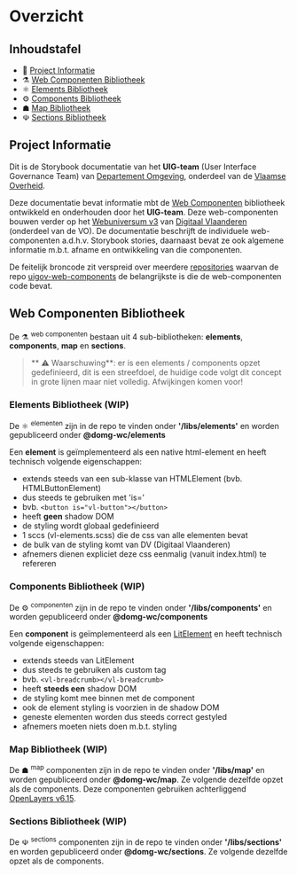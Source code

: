 
<Meta title="Basis/Overzicht"/>

# Overzicht

## Inhoudstafel

- 🚀 [Project Informatie](#project-informatie)
- ⚗ [Web Componenten Bibliotheek](#web-componenten-bibliotheek)
- ⚛ [Elements Bibliotheek](#elements-bibliotheek)
- ⚙ [Components Bibliotheek](#components-bibliotheek)
- ☗ [Map Bibliotheek](#map-bibliotheek)
- ☫ [Sections Bibliotheek](#sections-bibliotheek)

## Project Informatie

Dit is de Storybook documentatie van het __UIG-team__ (User Interface Governance Team) van
[Departement Omgeving](https://omgeving.vlaanderen.be/), onderdeel van de
[Vlaamse Overheid](https://www.vlaanderen.be/).

Deze documentatie bevat informatie mbt de [Web Componenten](https://developer.mozilla.org/en-US/docs/Web/Web_Components)
bibliotheek ontwikkeld en onderhouden door het __UIG-team__. Deze web-componenten bouwen verder op het
[Webuniversum v3](https://overheid.vlaanderen.be/webuniversum/v3/) van
[Digitaal Vlaanderen](https://www.vlaanderen.be/digitaal-vlaanderen) (onderdeel van de VO).
De documentatie beschrijft de individuele web-componenten a.d.h.v. Storybook stories, daarnaast bevat ze ook algemene
informatie m.b.t. afname en ontwikkeling van die componenten.

De feitelijk broncode zit verspreid over meerdere [repositories](/story/basis-repositories--page) waarvan de repo
[uigov-web-components](https://github.com/milieuinfo/uigov-web-components) de belangrijkste is die de web-componenten
code bevat.

## Web Componenten Bibliotheek

De ⚗ <sup>web componenten</sup> bestaan uit 4 sub-bibliotheken: __elements__, __components__, __map__ en
__sections__.

> ** ⚠ Waarschuwing**: er is een elements / components opzet gedefinieerd, dit is een streefdoel, de huidige code volgt
dit concept in grote lijnen maar niet volledig. Afwijkingen komen voor!

### Elements Bibliotheek (WIP)

De ⚛ <sup>elementen</sup> zijn in de repo te vinden onder __'/libs/elements'__ en worden gepubliceerd onder
__@domg-wc/elements__

Een __element__ is geïmplementeerd als een native html-element en heeft technisch volgende eigenschappen:
- extends steeds van een sub-klasse van HTMLElement (bvb. HTMLButtonElement)
- dus steeds te gebruiken met 'is='
- bvb. `<button is="vl-button"></button>`
- heeft __geen__ shadow DOM
- de styling wordt globaal gedefinieerd
- 1 sccs (vl-elements.scss) die de css van alle elementen bevat
- de bulk van de styling komt van DV (Digitaal Vlaanderen)
- afnemers dienen expliciet deze css eenmalig (vanuit index.html) te refereren

### Components Bibliotheek (WIP)

De ⚙ <sup>componenten</sup> zijn in de repo te vinden onder __'/libs/components'__ en worden gepubliceerd onder
__@domg-wc/components__

Een __component__ is geïmplementeerd als een [LitElement](https://lit.dev/docs/api/LitElement/) en heeft technisch
volgende eigenschappen:
- extends steeds van LitElement
- dus steeds te gebruiken als custom tag
- bvb. `<vl-breadcrumb></vl-breadcrumb>`
- heeft __steeds een__ shadow DOM
- de styling komt mee binnen met de component
- ook de element styling is voorzien in de shadow DOM
- geneste elementen worden dus steeds correct gestyled
- afnemers moeten niets doen m.b.t. styling

### Map Bibliotheek (WIP)

De ☗ <sup>map</sup> componenten zijn in de repo te vinden onder __'/libs/map'__ en worden gepubliceerd onder
__@domg-wc/map__. Ze volgende dezelfde opzet als de components.
Deze componenten gebruiken achterliggend [OpenLayers v6.15](https://openlayers.org/en/v6.15.1/doc/).

### Sections Bibliotheek (WIP)

De ☫ <sup>sections</sup> componenten zijn in de repo te vinden onder __'/libs/sections'__ en worden gepubliceerd onder
__@domg-wc/sections__. Ze volgende dezelfde opzet als de components.
